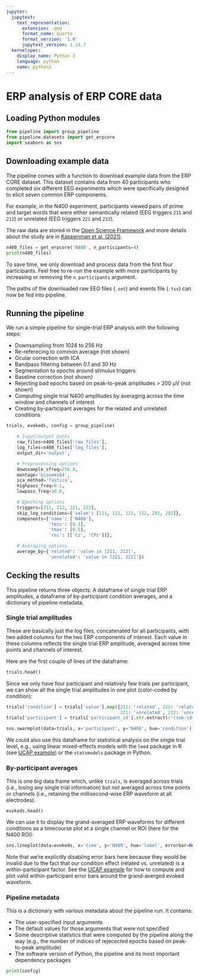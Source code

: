 ```yaml
---
jupyter:
  jupytext:
    text_representation:
      extension: .qmd
      format_name: quarto
      format_version: '1.0'
      jupytext_version: 1.14.7
  kernelspec:
    display_name: Python 3
    language: python
    name: python3
---
```


# ERP analysis of ERP CORE data

## Loading Python modules


```python
from pipeline import group_pipeline
from pipeline.datasets import get_erpcore
import seaborn as sns
```

## Downloading example data

The pipeline comes with a function to download example data from the ERP CORE dataset.
This dataset contains data from 40 participants who completed six different EEG experiments which were specifically designed to elicit seven common ERP components.

For example, in the N400 experiment, participants viewed pairs of prime and target words that were either semantically related (EEG triggers `211` and `212`) or unrelated (EEG triggers `221` and `222`).

The raw data are stored in the [Open Science Framework](https://osf.io/29xpq) and more details about the study are in [Kappenman et al. (2021)](https://doi.org/10.1016/j.neuroimage.2020.117465).

```python
n400_files = get_erpcore('N400', n_participants=4)
print(n400_files)
```

To save time, we only download and process data from the first four participants.
Feel free to re-run the example with more participants by increasing or removing the `n_participants` argument.

The paths of the downloaded raw EEG files (`.set`) and events file (`.tsv`) can now be fed into pipeline.

## Running the pipeline

We run a simple pipeline for single-trial ERP analysis with the following steps:

- Downsampling from 1024 to 256 Hz
- Re-referecing to common average (not shown)
- Ocular correction with ICA
- Bandpass filtering between 0.1 and 30 Hz
- Segmentation to epochs around stimulus triggers
- Baseline correction (not shown)
- Rejecting bad epochs based on peak-to-peak amplitudes > 200 µV (not shown)
- Computing single trial N400 amplitudes by averaging across the time window and channels of interest
- Creating by-participant averages for the related and unrelated conditions

```python
trials, evokeds, config = group_pipeline(

    # Input/output paths
    raw_files=n400_files['raw_files'],
    log_files=n400_files['log_files'],
    output_dir='output',

    # Preprocessing options
    downsample_sfreq=256.0,
    montage='biosemi64',
    ica_method='fastica',
    highpass_freq=0.1,
    lowpass_freq=30.0,

    # Epoching options
    triggers=[211, 212, 221, 222],
    skip_log_conditions={'value': [111, 112, 121, 122, 201, 202]},
    components={'name': ['N400'],
                'tmin': [0.3],
                'tmax': [0.5],
                'roi': [['Cz', 'CPz']]},

    # Averaging options
    average_by={'related': 'value in [211, 212]',
                'unrelated': 'value in [221, 222]'})
```

## Cecking the results

This pipeline returns three objects: A dataframe of single trial ERP amplitudes, a dataframe of by-participant condition averages, and a dictionary of pipeline metadata.

### Single trial amplitudes
These are basically just the log files, concatenated for all participants, with two added columns for the two ERP components of interest.
Each value in these columns reflects the single trial ERP amplitude, averaged across time points and channels of interest.

Here are the first couple of lines of the dataframe:

```python
trials.head()
```

Since we only have four participant and relatively few trials per participant, we can show all the single trial amplitudes in one plot (color-coded by condition):

```python
trials['condition'] = trials['value'].map({211: 'related', 212: 'related',
                                           221: 'unrelated', 222: 'unrelated'})
trials['participant'] = trials['participant_id'].str.extract(r'(sub-\d+)')

sns.swarmplot(data=trials, x='participant', y='N400', hue='condition')
```

We could also use this dataframe for statistical analysis on the single trial level, e.g., using linear mixed-effects models with the `lme4` package in R (see [UCAP example](ucap.html)) or the `statsmodels` package in Python.

### By-participant averages
This is one big data frame which, unlike `trials`, is averaged across trials (i.e., losing any single trial information) but *not* averaged across time points or channels (i.e., retaining the millisecond-wise ERP waveform at all electrodes).

```python
evokeds.head()
```

We can use it to display the grand-averaged ERP waveforms for different conditions as a timecourse plot at a single channel or ROI (here for the N400 ROI):

```python
sns.lineplot(data=evokeds, x='time', y='N400', hue='label', errorbar=None)
```

Note that we're explicitly disabling error bars here because they would be invalid due to the fact that our condition effect (related vs. unrelated) is a within-participant factor.
See the [UCAP example](ucap.html) for how to compute and plot valid within-participant error bars around the grand-averged evoked waveform.

### Pipeline metadata

This is a dictionary with various metadata about the pipeline run.
It contains:

- The user-specified input arguments
- The default values for those arguments that were not specified
- Some descriptive statistics that were computed by the pipeline along the way
  (e.g., the number of indices of rejecected epochs based on peak-to-peak amplitude)
- The software version of Python, the pipeline and its most important dependency packages

```python
print(config)
```
